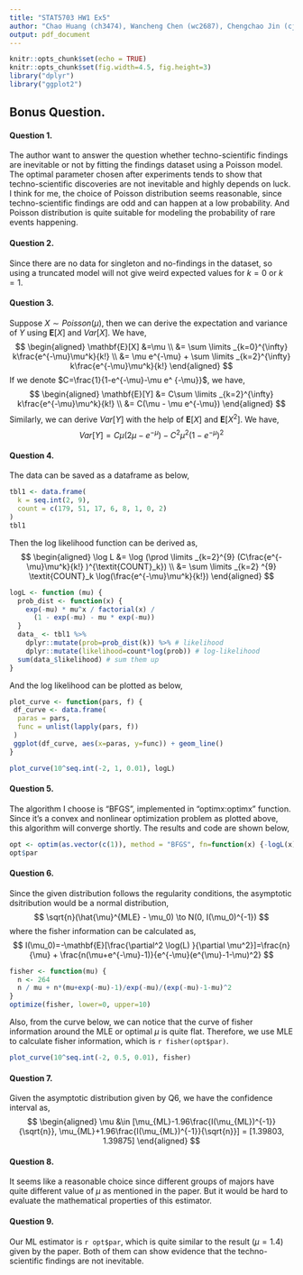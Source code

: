 ```yaml
---
title: "STAT5703 HW1 Ex5"
author: "Chao Huang (ch3474), Wancheng Chen (wc2687), Chengchao Jin (cj2628)"
output: pdf_document
---
```


```r
knitr::opts_chunk$set(echo = TRUE)
knitr::opts_chunk$set(fig.width=4.5, fig.height=3)
library("dplyr")
library("ggplot2")
```

## Bonus Question.

#### Question 1.
The author want to answer the question whether techno-scientific findings are inevitable or not by fitting the findings dataset using a Poisson model. The optimal parameter chosen after experiments tends to show that techno-scientific discoveries are not inevitable and highly depends on luck.
I think for me, the choice of Poisson distribution seems reasonable, since techno-scientific findings are odd and can happen at a low probability. And Poisson distribution is quite suitable for modeling the probability of rare events happening.

#### Question 2.
Since there are no data for singleton and no-findings in the dataset, so using a truncated model will not give weird expected values for $k=0$ or $k=1$. 

#### Question 3.
Suppose $X \sim Poisson(\mu)$, then we can derive the expectation and variance of $Y$ using $\mathbf{E}[X]$ and $Var[X]$. We have,
$$
\begin{aligned}
\mathbf{E}[X] &=\mu \\
&= \sum \limits _{k=0}^{\infty} k\frac{e^{-\mu}\mu^k}{k!} \\
&= \mu e^{-\mu} +  \sum \limits _{k=2}^{\infty} k\frac{e^{-\mu}\mu^k}{k!}
\end{aligned}
$$
If we denote $C=\frac{1}{1-e^{-\mu}-\mu e^ {-\mu}}$, we have, 
$$
\begin{aligned}
\mathbf{E}[Y] &= C\sum \limits _{k=2}^{\infty} k\frac{e^{-\mu}\mu^k}{k!} \\
&= C(\mu - \mu e^{-\mu})
\end{aligned}
$$
Similarly, we can derive $Var[Y]$ with the help of $\mathbf{E}[X]$ and $\mathbf{E}[X^2]$. We have,
$$
Var[Y]= C\mu(2\mu-e^{-\mu}) - C^2\mu^2(1-e^{-\mu})^2
$$

#### Question 4.
The data can be saved as a dataframe as below,
```r
tbl1 <- data.frame(
  k = seq.int(2, 9),
  count = c(179, 51, 17, 6, 8, 1, 0, 2)
)
tbl1
```
Then the log likelihood function can be derived as,
$$
\begin{aligned}
\log L &= \log (\prod \limits _{k=2}^{9} (C\frac{e^{-\mu}\mu^k}{k!} )^{\textit{COUNT}_k}) \\
&= \sum \limits _{k=2} ^{9} \textit{COUNT}_k \log(\frac{e^{-\mu}\mu^k}{k!})
\end{aligned}
$$

```r
logL <- function (mu) {
  prob_dist <- function(x) {
    exp(-mu) * mu^x / factorial(x) / 
      (1 - exp(-mu) - mu * exp(-mu))
  }
  data_ <- tbl1 %>% 
    dplyr::mutate(prob=prob_dist(k)) %>% # likelihood
    dplyr::mutate(likelihood=count*log(prob)) # log-likelihood
  sum(data_$likelihood) # sum them up
}
```
And the log likelihood can be plotted as below,
```r
plot_curve <- function(pars, f) {
 df_curve <- data.frame(
  paras = pars,
  func = unlist(lapply(pars, f))
 )
 ggplot(df_curve, aes(x=paras, y=func)) + geom_line() 
}

plot_curve(10^seq.int(-2, 1, 0.01), logL)
```

#### Question 5.
The algorithm I choose is "BFGS", implemented in "optimx:optimx" function. Since it's a convex and nonlinear optimization problem as plotted above, this algorithm will converge shortly. The results and code are shown below,
```r
opt <- optim(as.vector(c(1)), method = "BFGS", fn=function(x) {-logL(x)}, gr = NULL)
opt$par
```

#### Question 6.
Since the given distribution follows the regularity conditions, the asymptotic dsitribution would be a normal distribution,
$$
\sqrt{n}(\hat{\mu}^{MLE} - \mu_0) \to N(0, I(\mu_0)^{-1})
$$
where the fisher information can be calculated as,
$$
I(\mu_0)=-\mathbf{E}[\frac{\partial^2 \log(L) }{\partial \mu^2}]=\frac{n}{\mu} + \frac{n(\mu+e^{-\mu}-1)}{e^{-\mu}(e^{\mu}-1-\mu)^2}
$$
```r
fisher <- function(mu) {
  n <- 264
  n / mu + n*(mu+exp(-mu)-1)/exp(-mu)/(exp(-mu)-1-mu)^2
}
optimize(fisher, lower=0, upper=10)
```
Also, from the curve below, we can notice that the curve of fisher information around the MLE or optimal $\mu$ is quite flat. Therefore, we use MLE to calculate fisher information, which is `r fisher(opt$par)`.
```r
plot_curve(10^seq.int(-2, 0.5, 0.01), fisher)
```

####  Question 7.
Given the asymptotic distribution given by Q6, we have the confidence interval as,
$$
\begin{aligned}
\mu &\in [\mu_{ML}-1.96\frac{I(\mu_{ML})^{-1}}{\sqrt{n}}, \mu_{ML}+1.96\frac{I(\mu_{ML})^{-1}}{\sqrt{n}}] = [1.39803, 1.39875]
\end{aligned}
$$

#### Question 8.

It seems like a reasonable choice since different groups of majors have quite different value of $\mu$ as mentioned in the paper. But it would be hard to evaluate the mathematical properties of this estimator.

#### Question 9.
Our ML estimator is `r opt$par`, which is quite similar to the result ($\mu=1.4$) given by the paper. Both of them can show evidence that the techno-scientific findings are not inevitable.